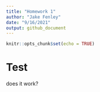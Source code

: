 ```yaml
---
title: "Homework 1"
author: "Jake Fenley"
date: "9/16/2021"
output: github_document
---
```


```r
knitr::opts_chunk$set(echo = TRUE)
```

# Test
does it work?
